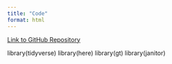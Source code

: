 ```yaml
---
title: "Code"
format: html
---
```


[Link to GitHub Repository](https://github.com/fionajeweler1/ENVS-193DS_homework-03)

library(tidyverse)
library(here)
library(gt)
library(janitor)

